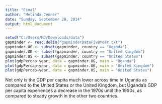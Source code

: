 ```yaml
---
title: "Final"
author: "Melinda Jenner"
date: "Sunday, September 28, 2014"
output: html_document
---
```


```r
setwd("C:/Users/MJ/Downloads/data")
gapminder <- read.delim("gapminderDataFiveYear.txt")
gapminder.UG <- subset(gapminder, country == "Uganda")
gapminder.UK <- subset(gapminder, country == "United Kingdom")
gapminder.US <- subset(gapminder, country == "United States")
plot(gdpPercap~year, data = gapminder.UG, main = "Uganda")
plot(gdpPercap~year, data = gapminder.UK, main = "United Kingdom")
plot(gdpPercap~year, data = gapminder.US, main = "United States")
```

Not only is the GDP per capita much lower across time in Uganda as compared to the United States or the United Kingdom, but Uganda's GDP per capita experiences a decrease in the 1970s until the 1990s, as compared to steady growth in the other two countries. 

